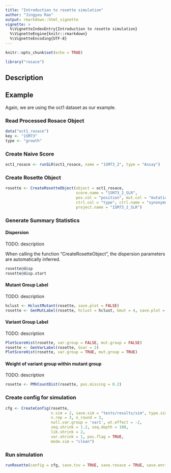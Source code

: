 ```yaml
---
title: "Introduction to rosette simulation"
author: "Jingyou Rao"
output: rmarkdown::html_vignette
vignette: >
  %\VignetteIndexEntry{Introduction to rosette simulation}
  %\VignetteEngine{knitr::rmarkdown}
  %\VignetteEncoding{UTF-8}
---
```



```r
knitr::opts_chunk$set(echo = TRUE)
```

```r
library("rosace")
```

## Description


## Example

Again, we are using the oct1 dataset as our example. 

### Read Processed Rosace Object
```r
data("oct1_rosace")
key <- "1SM73"
type <- "growth"
```

### Create Naive Score
```r
oct1_rosace <- runSLR(oct1_rosace, name = "1SM73_2", type = "Assay")
```

### Create Rosette Object
```r
rosette <- CreateRosetteObject(object = oct1_rosace,
                               score.name = "1SM73_2_SLR",
                               pos.col = "position", mut.col = "mutation",
                               ctrl.col = "type", ctrl.name = "synonymous",
                               project.name = "1SM73_2_SLR")
```

### Generate Summary Statistics

#### Dispersion

TODO: description

When calling the function "CreateRosetteObject", the dispersion parameters are automatically inferred. 
```r
rosette@disp
rosette@disp.start
```

#### Mutant Group Label

TODO: description

```r
hclust <- HclustMutant(rosette, save.plot = FALSE)
rosette <- GenMutLabel(rosette, hclust = hclust, Gmut = 4, save.plot = FALSE)
```

#### Variant Group Label

TODO: description

```r
PlotScoreHist(rosette, var.group = FALSE, mut.group = FALSE)
rosette <- GenVarLabel(rosette, Gvar = 2)
PlotScoreHist(rosette, var.group = TRUE, mut.group = TRUE)
```

#### Weight of variant group within mutant group

TODO: description

```r
rosette <- PMVCountDist(rosette, pos.missing = 0.2)
```

### Create config for simulation

```r
cfg <- CreateConfig(rosette,
                    n.sim = 2, save.sim = "tests/results/sim", type.sim = "growth",
                    n.rep = 3, n_round = 3,
                    null.var.group = 'var1', wt.effect = -2,
                    seq.shrink = 1.2, seq.depth = 100,
                    lib.shrink = 2,
                    var.shrink = 1, pos.flag = TRUE,
                    mode.sim = "clean")
```

### Run simulation

```r
runRosette(config = cfg, save.tsv = TRUE, save.rosace = TRUE, save.enrich2 = TRUE)
```






